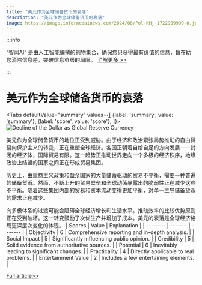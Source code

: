```yaml
---
title: "美元作为全球储备货币的衰落"
description: "美元作为全球储备货币的衰落"
image: https://image.informedainews.com/2024/08/Pol-KHj-1722909999-0.jpg
---
```



:::info

“智闻AI“ 是由人工智能编撰的刊物集合，确保您只获得最有价值的信息，旨在助您消除信息差，突破信息茧房的局限。  [了解更多 >>](/)

:::

# 美元作为全球储备货币的衰落


<Tabs
	defaultValue="summary"
	values={[
	{label: 'summary', value: 'summary'},
	{label: 'score', value: 'score'},
]}>
<TabItem value="summary">
<img
  src="https://image.informedainews.com/2024/08/Pol-KHj-1722909999-0.jpg"
  alt="Decline of the Dollar as Global Reserve Currency"
/>



美元作为全球储备货币的地位正受到威胁。由于经济和政治紧张局势推动的自由贸易向保护主义的转变，正在重塑全球经济。各国正朝着自给自足的方向发展——封闭的经济体，国际贸易有限。这一趋势正推动世界走向一个多极的经济秩序，地缘政治上结盟的国家之间正在形成贸易集团。

历史上，由重商主义政策和盈余国家的大量储蓄驱动的贸易不平衡，需要一种普遍的储备货币。然而，不断上升的贸易壁垒和全球动荡暴露出的脆弱性正在减少这些不平衡。随着这些集团内部的贸易和资本流动变得更加平衡，对单一主导储备货币的需求正在减少。

向多极体系的过渡可能会阻碍全球经济增长和生活水平。推动效率的比较优势原则正在受到破坏。这一转变鼓励了次优生产并增加了成本。美元的衰落是全球经济格局更深层次变化的体现。
</TabItem>
<TabItem value="score">
	| Scores     | Value   | Explanation |
	| -------- | ------- | ------- |
	| Objectivity  | 6    | Comprehensive reporting and in-depth analysis.    |
	| Social Impact | 5     | Significantly influencing public opinion.    |
	| Credibility    | 5    | Solid evidence from authoritative sources.    |
	| Potential    | 6    | Inevitably leading to significant changes.    |
	| Practicality    | 4    | Directly applicable to real problems.    |
	| Entertainment Value    | 2    | Includes a few entertaining elements.    |
</TabItem>
</Tabs>

[Full article>>](https://asia.nikkei.com/Opinion/The-dollar-s-days-as-a-universal-reserve-currency-are-numbered)
